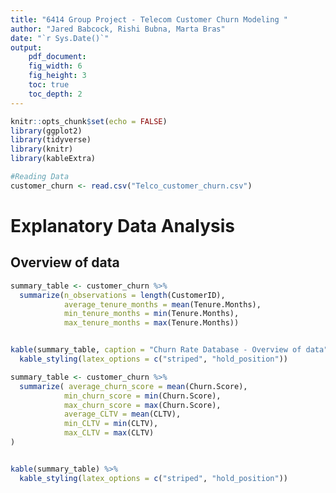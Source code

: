 ```yaml
---
title: "6414 Group Project - Telecom Customer Churn Modeling "
author: "Jared Babcock, Rishi Bubna, Marta Bras"
date: "`r Sys.Date()`"
output:  
    pdf_document:
    fig_width: 6
    fig_height: 3  
    toc: true
    toc_depth: 2
---
```


```r
knitr::opts_chunk$set(echo = FALSE)
library(ggplot2)
library(tidyverse)
library(knitr)
library(kableExtra)
```

```r
#Reading Data
customer_churn <- read.csv("Telco_customer_churn.csv")
```

# Explanatory Data Analysis

## Overview of data 

```r
summary_table <- customer_churn %>% 
  summarize(n_observations = length(CustomerID),
            average_tenure_months = mean(Tenure.Months),
            min_tenure_months = min(Tenure.Months),
            max_tenure_months = max(Tenure.Months))


kable(summary_table, caption = "Churn Rate Database - Overview of data") %>%
  kable_styling(latex_options = c("striped", "hold_position"))
```

```r
summary_table <- customer_churn %>% 
  summarize( average_churn_score = mean(Churn.Score),
            min_churn_score = min(Churn.Score),
            max_churn_score = max(Churn.Score),
            average_CLTV = mean(CLTV),
            min_CLTV = min(CLTV),
            max_CLTV = max(CLTV)
)


kable(summary_table) %>%
  kable_styling(latex_options = c("striped", "hold_position"))
```